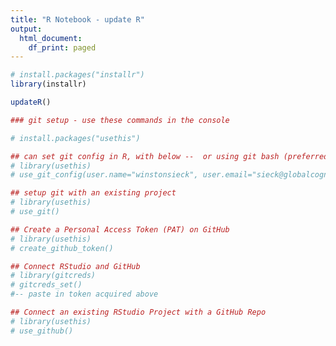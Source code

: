 ```yaml
---
title: "R Notebook - update R"
output:
  html_document:
    df_print: paged
---
```



```r

# install.packages("installr")
library(installr)

updateR()

```

```r
### git setup - use these commands in the console

# install.packages("usethis")

## can set git config in R, with below --  or using git bash (preferred)
# library(usethis)
# use_git_config(user.name="winstonsieck", user.email="sieck@globalcognition.org")

## setup git with an existing project
# library(usethis)
# use_git()

## Create a Personal Access Token (PAT) on GitHub
# library(usethis)
# create_github_token()

## Connect RStudio and GitHub
# library(gitcreds)
# gitcreds_set()
#-- paste in token acquired above

## Connect an existing RStudio Project with a GitHub Repo
# library(usethis)
# use_github()




```

